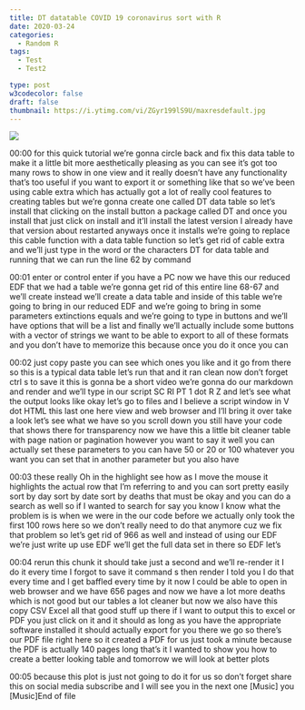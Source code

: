 ```yaml
---
title: DT datatable COVID 19 coronavirus sort with R
date: 2020-03-24
categories:
  - Random R
tags:
  - Test
  - Test2

type: post
w3codecolor: false
draft: false
thumbnail: https://i.ytimg.com/vi/ZGyr199lS9U/maxresdefault.jpg
---
```


<a href="https://www.youtube.com/watch?v=ZGyr199lS9U">
<img src="https://i.ytimg.com/vi/ZGyr199lS9U/maxresdefault.jpg">
</a>









00:00
for this quick tutorial we're gonna circle back and fix this data table to
make it a little bit more aesthetically pleasing as you can see it's got too
many rows to show in one view and it really doesn't have any functionality
that's too useful if you want to export it or something like that so we've been
using cable extra which has actually got a lot of really cool features to
creating tables but we're gonna create one called
DT data table so let's install that clicking on the install button a package
called DT and once you install that just click on install and it'll install the
latest version I already have that version about restarted anyways once it
installs we're going to replace this cable function with a data table
function so let's get rid of cable extra and we'll just type in the word or the
characters DT for data table and running that we can run the line 62 by command

00:01
enter or control enter if you have a PC now we have this our reduced
EDF that we had a table we're gonna get rid of this entire line 68-67 and we'll
create instead we'll create a data table and inside of this table we're going to
bring in our reduced EDF and we're going to bring in some parameters extinctions
equals and we're going to type in buttons and we'll have options that will
be a list and finally we'll actually include some
buttons with a vector of strings we want to be able to export to all of these
formats and you don't have to memorize this because once you do it once you can

00:02
just copy paste you can see which ones you like and it go from there so this is
a typical data table let's run that and it ran clean
now don't forget ctrl s to save it this is gonna be a short video we're gonna do
our markdown and render and we'll type in our script SC RI PT 1 dot R Z and
let's see what the output looks like okay let's go to files and I believe a
script window in V dot HTML this last one here view and web browser and I'll
bring it over take a look let's see what we have so you scroll down you still
have your code that shows there for transparency now we have this a little
bit cleaner table with page nation or pagination however you want to say it
well you can actually set these parameters to you can have 50 or 20 or
100 whatever you want you can set that in another parameter but you also have

00:03
these really Oh in the highlight see how as I move the mouse it highlights the
actual row that I'm referring to and you can sort pretty easily sort by day sort
by date sort by deaths that must be okay and you can do a search as well so
if I wanted to search for say you know I
know what the problem is is when we were in the our code before we actually only
took the first 100 rows here so we don't really need to do that anymore cuz we
fix that problem so let's get rid of 966 as well and instead of using our EDF
we're just write up use EDF we'll get the full data set in there so EDF let's

00:04
rerun this chunk it should take just a second and we'll re-render it I do it
every time I forgot to save it command s then render I told you I do that every
time and I get baffled every time by it now I could be able to open in web
browser and we have 656 pages and now we
have a lot more deaths which is not good but our tables a lot cleaner but now we
also have this copy CSV Excel all that good stuff up there if I want to output
this to excel or PDF you just click on it and it should as long as you have the
appropriate software installed it should actually export for you there we go so
there's our PDF file right here so it created a PDF for us just took a minute
because the PDF is actually 140 pages long that's it I wanted to show you how
to create a better looking table and tomorrow we will look at better plots

00:05
because this plot is just not going to do it for us so don't forget share this
on social media subscribe and I will see you in the next one [Music] you [Music]End of file

